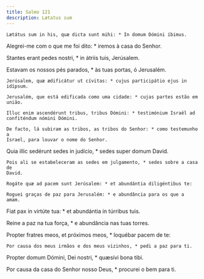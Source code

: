 ```yaml
---
title: Salmo 121
description: Lætatus sum
---
```


<div class="side-by-side not-content">

    Lætátus sum in his, quæ dicta sunt mihi: * In domum Dómini íbimus.

Alegrei-me com o que me foi dito: * iremos à casa do Senhor.

Stantes erant pedes nostri, * in átriis tuis, Jerúsalem.

Estavam os nossos pés parados, * às tuas portas, ó Jerusalém.

    Jerúsalem, quæ ædificátur ut cívitas: * cujus participátio ejus in idípsum.

    Jerusalém, que está edificada como uma cidade: * cujas partes estão em
    união.

    Illuc enim ascendérunt tribus, tribus Dómini: * testimónium Israël ad
    confiténdum nómini Dómini.

    De facto, lá subiram as tribos, as tribos do Senhor: * como testemunho a
    Israel, para louvar o nome do Senhor.

Quia illic sedérunt sedes in judício, * sedes super domum David.

    Pois ali se estabeleceram as sedes em julgamento, * sedes sobre a casa de
    David.

    Rogáte quæ ad pacem sunt Jerúsalem: * et abundántia diligéntibus te:

    Roguei graças de paz para Jerusalém: * e abundância para os que a amam.

Fiat pax in virtúte tua: * et abundántia in túrribus tuis.

Reine a paz na tua força, * e abundância nas tuas torres.

Propter fratres meos, et próximos meos, * loquébar pacem de te:

    Por causa dos meus irmãos e dos meus vizinhos, * pedi a paz para ti.

Propter domum Dómini, Dei nostri, * quæsívi bona tibi.

Por causa da casa do Senhor nosso Deus, * procurei o bem para ti.

</div>
